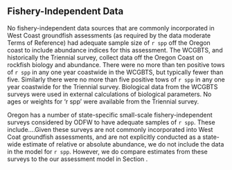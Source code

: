 ## Fishery-Independent Data

No fishery-independent data sources that are commonly incorporated in West Coast groundfish assessments (as required by the data moderate Terms of Reference) had adequate sample size of `r spp` off the Oregon coast to include abundance indices for this assessment. The WCGBTS, and historically the Triennial survey, collect data off the Oregon Coast on rockfish biology and abundance. There were no more than ten positive tows of `r spp` in any one year coastwide in the WCGBTS, but typically fewer than five. Similarly there were no more than five positive tows of `r spp` in any one year coastwide for the Triennial survey. Biological data from the WCGBTS surveys were used in external calculations of biological parameters. No ages or weights for 'r spp' were available from the Triennial survey. 

Oregon has a number of state-specific small-scale fishery-independent surveys considered by ODFW to have adequate samples of `r spp`. These include....Given these surveys are not commonly incorporated into West Coat groundfish assessments, and are not explicitly conducted as a state-wide estimate of relative or absolute abundance, we do not include the data in the model for `r spp`. However, we do compare estimates from these surveys to the our assessment model in Section \ref{Unresolved-Problems-and-Major-Uncertainties}. 
